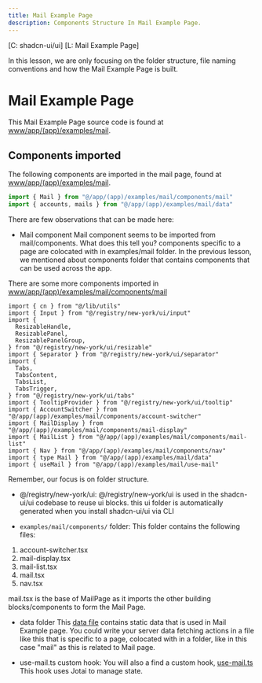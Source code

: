 ```yaml
---
title: Mail Example Page
description: Components Structure In Mail Example Page.
---
```


[C: shadcn-ui/ui]
[L: Mail Example Page]

In this lesson, we are only focusing on the folder structure, file naming conventions and 
how the Mail Example Page is built.

# Mail Example Page

This Mail Example Page source code is found at [www/app/(app)/examples/mail](https://github.com/shadcn-ui/ui/tree/main/apps/www/app/(app)/examples/mail).

## Components imported

The following components are imported in the mail page, found at [www/app/(app)/examples/mail](https://github.com/shadcn-ui/ui/blob/main/apps/www/app/(app)/examples/mail/page.tsx).

```js
import { Mail } from "@/app/(app)/examples/mail/components/mail"
import { accounts, mails } from "@/app/(app)/examples/mail/data"
```

There are few observations that can be made here:

- Mail component
Mail component seems to be imported from mail/components. What does this tell you? components specific to a page are 
colocated with in examples/mail folder. In the previous lesson, we mentioned about components folder that contains components
that can be used across the app.

There are some more components imported in [www/app/(app)/examples/mail/components/mail](https://github.com/shadcn-ui/ui/tree/main/apps/www/app/(app)/examples/mail/components)

```
import { cn } from "@/lib/utils"
import { Input } from "@/registry/new-york/ui/input"
import {
  ResizableHandle,
  ResizablePanel,
  ResizablePanelGroup,
} from "@/registry/new-york/ui/resizable"
import { Separator } from "@/registry/new-york/ui/separator"
import {
  Tabs,
  TabsContent,
  TabsList,
  TabsTrigger,
} from "@/registry/new-york/ui/tabs"
import { TooltipProvider } from "@/registry/new-york/ui/tooltip"
import { AccountSwitcher } from "@/app/(app)/examples/mail/components/account-switcher"
import { MailDisplay } from "@/app/(app)/examples/mail/components/mail-display"
import { MailList } from "@/app/(app)/examples/mail/components/mail-list"
import { Nav } from "@/app/(app)/examples/mail/components/nav"
import { type Mail } from "@/app/(app)/examples/mail/data"
import { useMail } from "@/app/(app)/examples/mail/use-mail"
```
Remember, our focus is on folder structure.

- @/registry/new-york/ui:
@/registry/new-york/ui is used in the shadcn-ui/ui codebase to reuse ui blocks. this ui folder is automatically generated when 
you install shadcn-ui/ui via CLI

- `examples/mail/components/` folder:
This folder contains the following files:
1. account-switcher.tsx
2. mail-display.tsx
3. mail-list.tsx
4. mail.tsx
5. nav.tsx

mail.tsx is the base of MailPage as it imports the other building blocks/components to form the Mail Page.

- data folder
This [data file](https://github.com/shadcn-ui/ui/blob/main/apps/www/app/(app)/examples/mail/data.tsx) contains static data 
that is used in Mail Example page. You could write your server data fetching actions in a file like this that is specific to 
a page, colocated with in a folder, like in this case "mail" as this is related to Mail page.  

- use-mail.ts custom hook:
You will also a find a custom hook, [use-mail.ts](https://github.com/shadcn-ui/ui/blob/main/apps/www/app/(app)/examples/mail/use-mail.ts)
This hook uses Jotai to manage state.